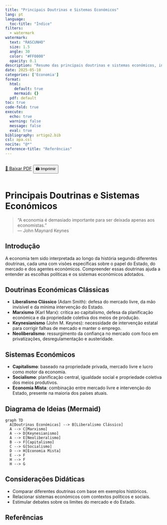 ```yaml
---
title: "Principais Doutrinas e Sistemas Económicos"
lang: pt
language:
  toc-title: "Índice"
filters:
  - watermark
watermark:
  text: "RASCUNHO"
  size: 1.5
  angle: 30
  color: "#FF0000"
  opacity: 0.1
description: "Resumo das principais doutrinas e sistemas económicos, incluindo o liberalismo clássico, keynesianismo, marxismo e economia mista."
date: 2025-05-10
categories: ['Economia']
format:
  html:
    default: true
    mermaid: {}
  pdf: default
toc: true
code-fold: true
execute:
  echo: true
  warning: false
  message: false
  eval: true
bibliography: artigo2.bib
csl: apa.csl
nocite: "@*"
reference-title: "Referências"
---
```


::: {.content-visible when-format="html"}
<div style="display: flex; gap: 1rem; margin-bottom: 1rem;">
  <a href="./index.pdf" target="_blank" class="btn btn-primary">📄 Baixar PDF</a>
  <button onclick="window.print()" class="btn btn-outline-secondary">🖨️ Imprimir</button>
</div>
:::

<div style="margin-top: 2rem;"></div>

# Principais Doutrinas e Sistemas Económicos

> "A economia é demasiado importante para ser deixada apenas aos economistas."  
> — John Maynard Keynes

## Introdução

A economia tem sido interpretada ao longo da história segundo diferentes doutrinas, cada uma com visões específicas sobre o papel do Estado, do mercado e dos agentes económicos. Compreender essas doutrinas ajuda a entender as escolhas políticas e os sistemas económicos adotados.

## Doutrinas Económicas Clássicas

- **Liberalismo Clássico** (Adam Smith): defesa do mercado livre, da mão invisível e da mínima intervenção do Estado.
- **Marxismo** (Karl Marx): crítica ao capitalismo, defesa da planificação económica e da propriedade coletiva dos meios de produção.
- **Keynesianismo** (John M. Keynes): necessidade de intervenção estatal para corrigir falhas de mercado e manter o emprego.
- **Neoliberalismo**: ressurgimento da confiança no mercado com foco em privatizações, desregulamentação e austeridade.

## Sistemas Económicos

- **Capitalismo**: baseado na propriedade privada, mercado livre e lucro como motor da economia.
- **Socialismo**: planificação central, igualdade social e propriedade coletiva dos meios produtivos.
- **Economia Mista**: combinação entre mercado livre e intervenção do Estado, presente na maioria dos países atuais.

## Diagrama de Ideias (Mermaid)

::: {.content-visible when-format="html"}
```mermaid
graph TD
  A[Doutrinas Económicas] --> B[Liberalismo Clássico]
  A --> C[Marxismo]
  A --> D[Keynesianismo]
  A --> E[Neoliberalismo]
  B --> F[Capitalismo]
  C --> G[Socialismo]
  D --> H[Economia Mista]
  E --> F
  H --> F
  H --> G
```
:::

::: {.content-visible when-format="pdf"}
```{=latex}
\begin{center}
\includegraphics[width=0.6\linewidth]{diagrama.png}
\end{center}
```
:::

## Considerações Didáticas

- Comparar diferentes doutrinas com base em exemplos históricos.
- Relacionar sistemas económicos com contextos políticos e sociais.
- Estimular debates sobre os limites do mercado e do Estado.

## Referências
